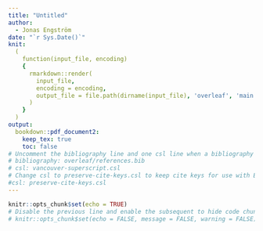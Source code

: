```yaml
---
title: "Untitled"
author:
  - Jonas Engström
date: "`r Sys.Date()`"
knit:
  (
    function(input_file, encoding)
    {
      rmarkdown::render(
        input_file,
        encoding = encoding,
        output_file = file.path(dirname(input_file), 'overleaf', 'main')
      )
    }
  )
output:
  bookdown::pdf_document2:
    keep_tex: true
    toc: false
# Uncomment the bibliography line and one csl line when a bibliography has been added to the Overleaf project.
# bibliography: overleaf/references.bib
# csl: vancouver-superscript.csl
# Change csl to preserve-cite-keys.csl to keep cite keys for use with Biblatex.
#csl: preserve-cite-keys.csl
---
```


```r
knitr::opts_chunk$set(echo = TRUE)
# Disable the previous line and enable the subsequent to hide code chunks.
# knitr::opts_chunk$set(echo = FALSE, message = FALSE, warning = FALSE)
```
